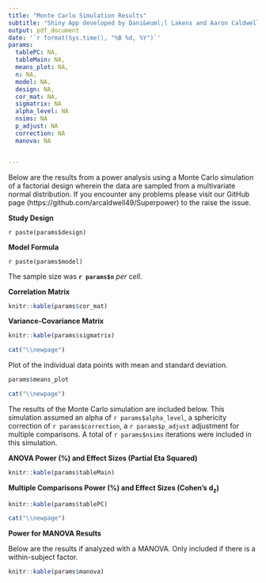 ```yaml
---
title: "Monte Carlo Simulation Results"
subtitle: "Shiny App developed by Dani&euml;l Lakens and Aaron Caldwell"
output: pdf_document
date: '`r format(Sys.time(), "%B %d, %Y")`'
params:
  tablePC: NA,
  tableMain: NA,
  means_plot: NA,
  n: NA,
  model: NA,
  design: NA,
  cor_mat: NA,
  sigmatrix: NA
  alpha_level: NA
  nsims: NA
  p_adjust: NA
  correction: NA
  manova: NA


---
```





Below are the results from a power analysis using a Monte Carlo simulation of a factorial design wherein the data are sampled from a multivariate normal distribution. If you encounter any problems please visit our GitHub page (https://github.com/arcaldwell49/Superpower) to the raise the issue.

**Study Design**

`r paste(params$design)`

**Model Formula** 

`r paste(params$model)`

The sample size was **`r params$n`** *per cell*.

**Correlation Matrix**
```r
knitr::kable(params$cor_mat)
```

**Variance-Covariance Matrix**
```r
knitr::kable(params$sigmatrix)
```

```r
cat("\\newpage")
```

Plot of the individual data points with mean and standard deviation.

```r
params$means_plot
```


```r
cat("\\newpage")
```

The results of the Monte Carlo simulation are included below. This simulation assumed an alpha of `r params$alpha_level`, a sphericity correction of `r params$correction`, a `r params$p_adjust` adjustment for multiple comparisons. A total of `r params$nsims` iterations were included in this simulation.

**ANOVA Power (%) and Effect Sizes (Partial Eta Squared)**

```r
knitr::kable(params$tableMain)

```

**Multiple Comparisons Power (%) and Effect Sizes (Cohen's d~z~)**

```r
knitr::kable(params$tablePC)

```

```r
cat("\\newpage")
```

**Power for MANOVA Results**

Below are the results if analyzed with a MANOVA. Only included if there is a within-subject factor.

```r
knitr::kable(params$manova)
```


